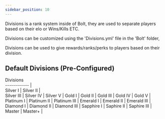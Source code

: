 ```yaml
---
sidebar_position: 10
---
```


Divisions is a rank system inside of Bolt, they are used to separate players based on their elo or Wins/Kills ETC.

Divisions can be customized using the 'Divisions.yml' file in the 'Bolt' folder,

Divisions can be used to give rewards/ranks/perks to players based on their division.

## Default Divisions (Pre-Configured)

 Divisions                                    
 ------------ |                                          
 Silver I     | 
 Silver II    |    
 Silver III   |
 Silver IV    | 
 Silver V     | 
 Gold I       | 
 Gold II      | 
 Gold III     | 
 Gold IV      | 
 Gold V       |
 Platinum I   |
 Platinum II  |
 Platinum III |
 Emerald I    |
 Emerald II   |
 Emerald III  |
 Diamond I    |
 Diamond II   |
 Diamond III  |
 Sapphire I   |
 Saphire II   | 
 Saphire III  |
 Master       |
 Master+      |